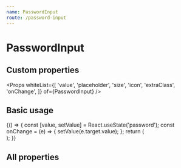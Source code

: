 ```yaml
---
name: PasswordInput
route: /password-input
---
```



# PasswordInput

## Custom properties

<Props whiteList={[
    'value',
    'placeholder',
    'size',
    'icon',
    'extraClass',
    'onChange',
]} of={PasswordInput} />

## Basic usage

<Playground>
    {() => {
        const [value, setValue] = React.useState('password');
        const onChange = (e) => {
            setValue(e.target.value);
        };
        return (
            <div style={{ display: 'flex', flexDirection: 'column' }}>
                <PasswordInput
                    onChange={onChange}
                    value={value}
                    name={'password'}
                    extraClass='mb-2'
                />
                <PasswordInput
                    onChange={onChange}
                    value={value}
                    name={'password'}
                    icon='EditIcon'
                />
            </div>
        );
   }}
</Playground>


## All properties

<Props of={PasswordInput} />




